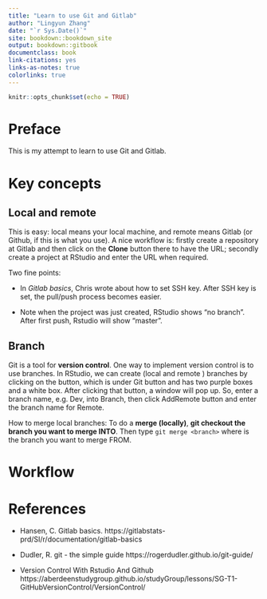 ```yaml
--- 
title: "Learn to use Git and Gitlab"
author: "Lingyun Zhang"
date: "`r Sys.Date()`"
site: bookdown::bookdown_site
output: bookdown::gitbook
documentclass: book
link-citations: yes
links-as-notes: true
colorlinks: true
---
```


```r
knitr::opts_chunk$set(echo = TRUE)
```

# Preface {-}

This is my attempt to learn to use Git and Gitlab.

# Key concepts

## Local and remote

This is easy: local means your local machine, and remote means Gitlab (or Github, if this is what you use). A nice workflow is: firstly create a repository at Gitlab and then click on the **Clone** button there to have the URL; secondly create a project at RStudio and enter the URL when required. 

Two fine points:

- In *Gitlab basics*, Chris wrote about how to set SSH key. After SSH key is set, the pull/push process becomes easier. 

- Note when the project was just created, RStudio shows "no branch". After first push, Rstudio will show "master".

## Branch

Git is a tool for **version control**. One way to implement version control is to use branches. 
In RStudio, we can create (local and remote ) branches by clicking on the button, which is under Git button and has two purple boxes and a white box. After clicking that button, a window will pop up. So, enter a branch name, e.g. Dev, into Branch, then click AddRemote button and enter the branch name for Remote.

How to merge local branches: To do a **merge (locally)**, **git checkout the branch you want to merge INTO**. Then type `git merge <branch>` where <branch> is the branch you want to merge FROM.


# Workflow



# References

- Hansen, C. Gitlab basics. https://gitlabstats-prd/SI/r/documentation/gitlab-basics

- Dudler, R. git - the simple guide
https://rogerdudler.github.io/git-guide/

- Version Control With Rstudio And Github
https://aberdeenstudygroup.github.io/studyGroup/lessons/SG-T1-GitHubVersionControl/VersionControl/

 
